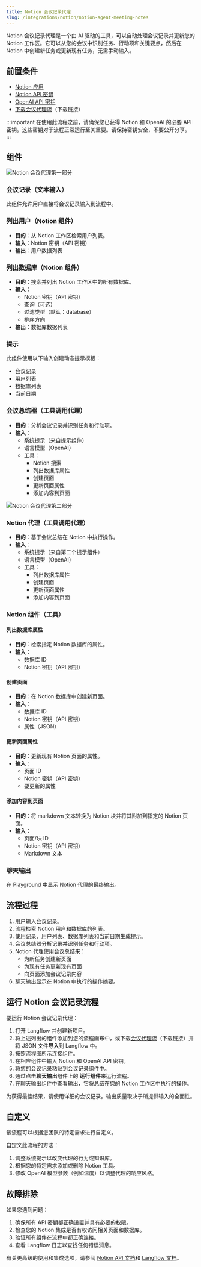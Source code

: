 ```yaml
---
title: Notion 会议记录代理
slug: /integrations/notion/notion-agent-meeting-notes
---
```



Notion 会议记录代理是一个由 AI 驱动的工具，可以自动处理会议记录并更新您的 Notion 工作区。它可以从您的会议中识别任务、行动项和关键要点，然后在 Notion 中创建新任务或更新现有任务，无需手动输入。

## 前置条件

- [Notion 应用](/integrations/notion/setup)
- [Notion API 密钥](https://www.notion.so/my-integrations)
- [OpenAI API 密钥](https://platform.openai.com/account/api-keys)
- [下载会议代理流](./Meeting_Notes_Agent.json)（下载链接）

:::important
在使用此流程之前，请确保您已获得 Notion 和 OpenAI 的必要 API 密钥。这些密钥对于流程正常运行至关重要。请保持密钥安全，不要公开分享。
:::

## 组件

![Notion 会议代理第一部分](./notion_meeting_agent_part_1.png)

### 会议记录（文本输入）

此组件允许用户直接将会议记录输入到流程中。

### 列出用户（Notion 组件）

- **目的**：从 Notion 工作区检索用户列表。
- **输入**：Notion 密钥（API 密钥）
- **输出**：用户数据列表

### 列出数据库（Notion 组件）

- **目的**：搜索并列出 Notion 工作区中的所有数据库。
- **输入**：
  - Notion 密钥（API 密钥）
  - 查询（可选）
  - 过滤类型（默认：database）
  - 排序方向
- **输出**：数据库数据列表

### 提示

此组件使用以下输入创建动态提示模板：
- 会议记录
- 用户列表
- 数据库列表
- 当前日期

### 会议总结器（工具调用代理）

- **目的**：分析会议记录并识别任务和行动项。
- **输入**：
  - 系统提示（来自提示组件）
  - 语言模型（OpenAI）
  - 工具：
    - Notion 搜索
    - 列出数据库属性
    - 创建页面
    - 更新页面属性
    - 添加内容到页面

![Notion 会议代理第二部分](./notion_meeting_agent_part_2.png)

### Notion 代理（工具调用代理）

- **目的**：基于会议总结在 Notion 中执行操作。
- **输入**：
  - 系统提示（来自第二个提示组件）
  - 语言模型（OpenAI）
  - 工具：
    - 列出数据库属性
    - 创建页面
    - 更新页面属性
    - 添加内容到页面

### Notion 组件（工具）

#### 列出数据库属性

- **目的**：检索指定 Notion 数据库的属性。
- **输入**：
  - 数据库 ID
  - Notion 密钥（API 密钥）

#### 创建页面

- **目的**：在 Notion 数据库中创建新页面。
- **输入**：
  - 数据库 ID
  - Notion 密钥（API 密钥）
  - 属性（JSON）

#### 更新页面属性

- **目的**：更新现有 Notion 页面的属性。
- **输入**：
  - 页面 ID
  - Notion 密钥（API 密钥）
  - 要更新的属性

#### 添加内容到页面

- **目的**：将 markdown 文本转换为 Notion 块并将其附加到指定的 Notion 页面。
- **输入**：
  - 页面/块 ID
  - Notion 密钥（API 密钥）
  - Markdown 文本

### 聊天输出

在 Playground 中显示 Notion 代理的最终输出。

## 流程过程

1. 用户输入会议记录。
2. 流程检索 Notion 用户和数据库的列表。
3. 使用记录、用户列表、数据库列表和当前日期生成提示。
4. 会议总结器分析记录并识别任务和行动项。
5. Notion 代理使用会议总结来：
   - 为新任务创建新页面
   - 为现有任务更新现有页面
   - 向页面添加会议记录内容
6. 聊天输出显示在 Notion 中执行的操作摘要。

## 运行 Notion 会议记录流程

要运行 Notion 会议记录代理：

1. 打开 Langflow 并创建新项目。
2. 将上述列出的组件添加到您的流程画布中，或下载[会议代理流](./Meeting_Notes_Agent.json)（下载链接）并将 JSON 文件**导入**到 Langflow 中。
3. 按照流程图所示连接组件。
4. 在相应组件中输入 Notion 和 OpenAI API 密钥。
5. 将您的会议记录粘贴到会议记录组件中。
6. 通过点击**聊天输出**组件上的 <Icon name="Play" aria-hidden="True" /> **运行组件**来运行流程。
7. 在聊天输出组件中查看输出，它将总结在您的 Notion 工作区中执行的操作。

为获得最佳结果，请使用详细的会议记录。输出质量取决于所提供输入的全面性。

## 自定义

该流程可以根据您团队的特定需求进行自定义。

自定义此流程的方法：

1. 调整系统提示以改变代理的行为或知识库。
2. 根据您的特定需求添加或删除 Notion 工具。
3. 修改 OpenAI 模型参数（例如温度）以调整代理的响应风格。

## 故障排除

如果您遇到问题：

1. 确保所有 API 密钥都正确设置并具有必要的权限。
2. 检查您的 Notion 集成是否有权访问相关页面和数据库。
3. 验证所有组件在流程中都正确连接。
4. 查看 Langflow 日志以查找任何错误消息。

有关更高级的使用和集成选项，请参阅 [Notion API 文档](https://developers.notion.com/)和 [Langflow 文档](/)。